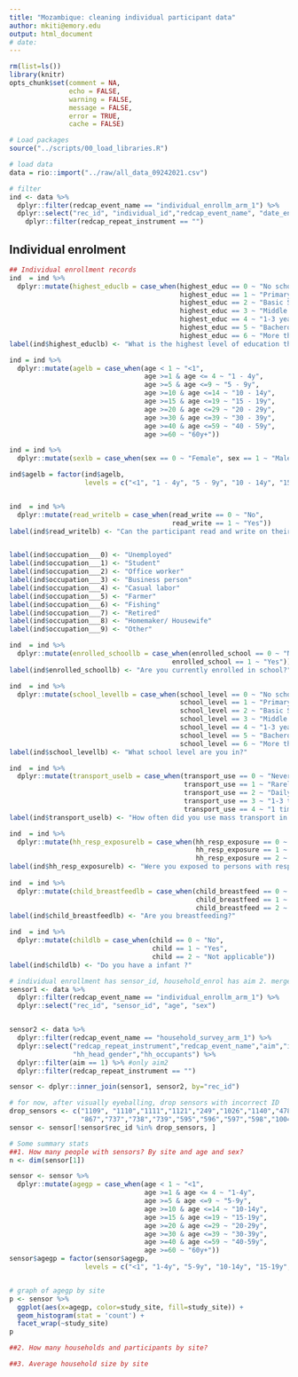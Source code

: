 ```yaml
---
title: "Mozambique: cleaning individual participant data"
author: mkiti@emory.edu
output: html_document
# date:
---
```



```r
rm(list=ls())
library(knitr)
opts_chunk$set(comment = NA, 
               echo = FALSE, 
               warning = FALSE, 
               message = FALSE, 
               error = TRUE, 
               cache = FALSE)
```


```r
# Load packages
source("../scripts/00_load_libraries.R")

# load data
data = rio::import("../raw/all_data_09242021.csv")

# filter
ind <- data %>% 
  dplyr::filter(redcap_event_name == "individual_enrollm_arm_1") %>% 
  dplyr::select("rec_id", "individual_id","redcap_event_name", "date_enrolled", "sex", "sex_other", "birthdate","age", "read_write", "occupation___0", "occupation___1", "occupation___2", "occupation___3", "occupation___4", "occupation___5", "occupation___6", "occupation___7", "occupation___8", "occupation___9", "occupation_other", "enrolled_school", "highest_educ", "school_level", "transport_use", "hh_resp_exposure", "child_breastfeed", "num_simbling", "inscrio_complete", "sensor_id","child", "redcap_repeat_instrument") %>%
    dplyr::filter(redcap_repeat_instrument == "")

```

## Individual enrolment
```r
## Individual enrollment records
ind  = ind %>% 
  dplyr::mutate(highest_educlb = case_when(highest_educ == 0 ~ "No schooling", 
                                           highest_educ == 1 ~ "Primary School (1-7)", 
                                           highest_educ == 2 ~ "Basic Secondary school (8-10)",
                                           highest_educ == 3 ~ "Middle Secondary (11-12)", 
                                           highest_educ == 4 ~ "1-3 years of college/university", 
                                           highest_educ == 5 ~ "Bacherols",
                                           highest_educ == 6 ~ "More than Bachelors")) ## check spelling, initially "Bacherols"
label(ind$highest_educlb) <- "What is the highest level of education that you have attained?"

ind = ind %>% 
  dplyr::mutate(agelb = case_when(age < 1 ~ "<1", 
                                  age >=1 & age <= 4 ~ "1 - 4y", 
                                  age >=5 & age <=9 ~ "5 - 9y", 
                                  age >=10 & age <=14 ~ "10 - 14y", 
                                  age >=15 & age <=19 ~ "15 - 19y", 
                                  age >=20 & age <=29 ~ "20 - 29y", 
                                  age >=30 & age <=39 ~ "30 - 39y", 
                                  age >=40 & age <=59 ~ "40 - 59y", 
                                  age >=60 ~ "60y+"))

ind = ind %>% 
  dplyr::mutate(sexlb = case_when(sex == 0 ~ "Female", sex == 1 ~ "Male"))

ind$agelb = factor(ind$agelb, 
                   levels = c("<1", "1 - 4y", "5 - 9y", "10 - 14y", "15 - 19y", "20 - 29y", "30 - 39y", "40 - 59y", "60y+"))


ind  = ind %>% 
  dplyr::mutate(read_writelb = case_when(read_write == 0 ~ "No", 
                                         read_write == 1 ~ "Yes"))
label(ind$read_writelb) <- "Can the participant read and write on their own?"


label(ind$occupation___0) <- "Unemployed"
label(ind$occupation___1) <- "Student"
label(ind$occupation___2) <- "Office worker"
label(ind$occupation___3) <- "Business person"
label(ind$occupation___4) <- "Casual labor"
label(ind$occupation___5) <- "Farmer"
label(ind$occupation___6) <- "Fishing"
label(ind$occupation___7) <- "Retired"
label(ind$occupation___8) <- "Homemaker/ Housewife"
label(ind$occupation___9) <- "Other"

ind  = ind %>% 
  dplyr::mutate(enrolled_schoollb = case_when(enrolled_school == 0 ~ "No", 
                                         enrolled_school == 1 ~ "Yes"))
label(ind$enrolled_schoollb) <- "Are you currently enrolled in school?"

ind  = ind %>% 
  dplyr::mutate(school_levellb = case_when(school_level == 0 ~ "No schooling", 
                                           school_level == 1 ~ "Primary School (1-7)", 
                                           school_level == 2 ~ "Basic Secondary school (8-10)",
                                           school_level == 3 ~ "Middle Secondary (11-12)", 
                                           school_level == 4 ~ "1-3 years of college/university", 
                                           school_level == 5 ~ "Bacherols",
                                           school_level == 6 ~ "More than Bachelors"))
label(ind$school_levellb) <- "What school level are you in?"

ind  = ind %>% 
  dplyr::mutate(transport_uselb = case_when(transport_use == 0 ~ "Never", 
                                            transport_use == 1 ~ "Rarely", 
                                            transport_use == 2 ~ "Daily or almost daily",
                                            transport_use == 3 ~ "1-3 times per week", 
                                            transport_use == 4 ~ "1 time per month"))
label(ind$transport_uselb) <- "How often did you use mass transport in the past 3 months?"

ind  = ind %>% 
  dplyr::mutate(hh_resp_exposurelb = case_when(hh_resp_exposure == 0 ~ "No", 
                                               hh_resp_exposure == 1 ~ "Yes",
                                               hh_resp_exposure == 2 ~ "I don't know"))
label(ind$hh_resp_exposurelb) <- "Were you exposed to persons with respiratory complaints within your household in the past one week?"
 
ind  = ind %>% 
  dplyr::mutate(child_breastfeedlb = case_when(child_breastfeed == 0 ~ "No", 
                                               child_breastfeed == 1 ~ "Yes",
                                               child_breastfeed == 2 ~ "Not applicable"))
label(ind$child_breastfeedlb) <- "Are you breastfeeding?"

ind  = ind %>% 
  dplyr::mutate(childlb = case_when(child == 0 ~ "No", 
                                    child == 1 ~ "Yes",
                                    child == 2 ~ "Not applicable"))
label(ind$childlb) <- "Do you have a infant ?"
```


```r
# individual enrollment has sensor_id, household_enrol has aim 2. merge these two, then filter.
sensor1 <- data %>% 
  dplyr::filter(redcap_event_name == "individual_enrollm_arm_1") %>%
  dplyr::select("rec_id", "sensor_id", "age", "sex")


sensor2 <- data %>% 
  dplyr::filter(redcap_event_name == "household_survey_arm_1") %>%
  dplyr::select("redcap_repeat_instrument","redcap_event_name","aim","individual_id","rec_id","study_site","hh","hh_id","hoh_id", 
                "hh_head_gender","hh_occupants") %>%
  dplyr::filter(aim == 1) %>% #only aim2
  dplyr::filter(redcap_repeat_instrument == "")

sensor <- dplyr::inner_join(sensor1, sensor2, by="rec_id")

# for now, after visually eyeballing, drop sensors with incorrect ID
drop_sensors <- c("1109", "1110","1111","1121","249","1026","1140","478","942",
                  "867","737","738","739","595","596","597","598","1004")
sensor <- sensor[!sensor$rec_id %in% drop_sensors, ]

# Some summary stats
##1. How many people with sensors? By site and age and sex?
n <- dim(sensor[1])

sensor <- sensor %>% 
  dplyr::mutate(agegp = case_when(age < 1 ~ "<1", 
                                  age >=1 & age <= 4 ~ "1-4y", 
                                  age >=5 & age <=9 ~ "5-9y", 
                                  age >=10 & age <=14 ~ "10-14y", 
                                  age >=15 & age <=19 ~ "15-19y", 
                                  age >=20 & age <=29 ~ "20-29y", 
                                  age >=30 & age <=39 ~ "30-39y", 
                                  age >=40 & age <=59 ~ "40-59y", 
                                  age >=60 ~ "60y+"))
sensor$agegp = factor(sensor$agegp, 
                   levels = c("<1", "1-4y", "5-9y", "10-14y", "15-19y", "20-29y", "30-39y", "40-59y", "60y+"))


# graph of agegp by site
p <- sensor %>% 
  ggplot(aes(x=agegp, color=study_site, fill=study_site)) +
  geom_histogram(stat = 'count') +
  facet_wrap(~study_site)
p

##2. How many households and participants by site?

##3. Average household size by site


```